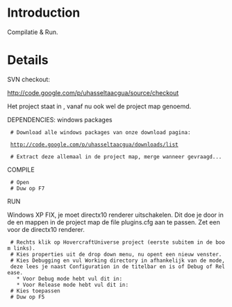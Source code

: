 = Introduction =

Compilatie & Run.


= Details =

SVN checkout:

http://code.google.com/p/uhasseltaacgua/source/checkout

Het project staat in {{{"trunk\HovercraftUniverse"}}}, vanaf nu ook wel de project map genoemd.

DEPENDENCIES: windows packages

  # Download alle windows packages van onze download pagina:

  http://code.google.com/p/uhasseltaacgua/downloads/list

  # Extract deze allemaal in de project map, merge wanneer gevraagd...

COMPILE

  # Open {{{trunk\HovercraftUniverse\HovercraftUniverse.sln}}}
  # Duw op F7

RUN

Windows XP FIX, je moet directx10 renderer uitschakelen.
Dit doe je door in de {{{bin\debug}}} en {{{bin\release}}} mappen in de project map
de file plugins.cfg aan te passen. Zet een {{{#}}} voor de directx10 renderer.


  # Rechts klik op HovercraftUniverse project (eerste subitem in de boom links).
  # Kies properties uit de drop down menu, nu opent een nieuw venster.
  # Kies Debugging en vul Working directory in afhankelijk van de mode, deze lees je naast Configuration in de titelbar en is of Debug of Release.
    * Voor Debug mode hebt vul dit in: {{{$(SolutionDir)bin\debug}}}
    * Voor Release mode hebt vul dit in: {{{$(SolutionDir)bin\release}}}
  # Kies toepassen
  # Duw op F5